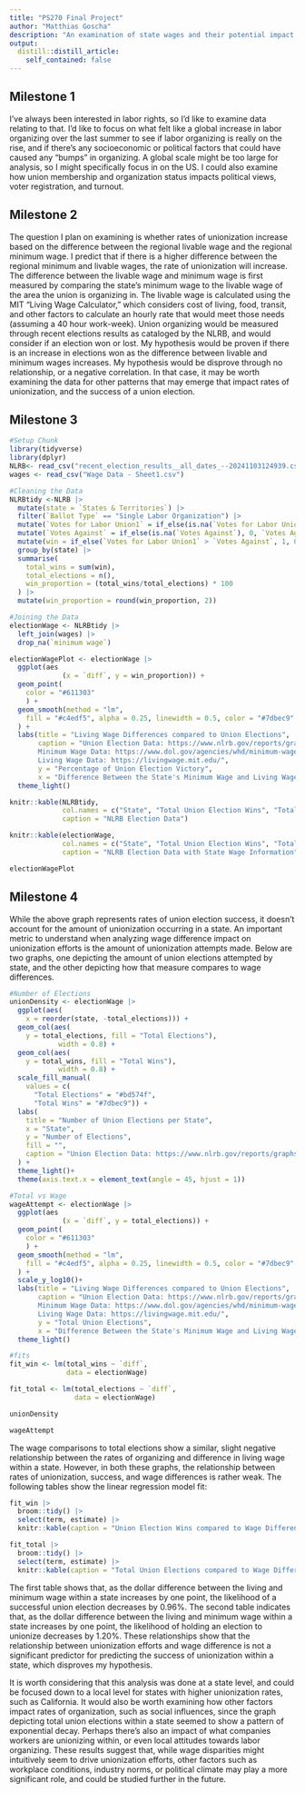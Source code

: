 ```yaml
---
title: "PS270 Final Project"
author: "Matthias Goscha"
description: "An examination of state wages and their potential impact on union elections in FY2024."
output:
  distill::distill_article:
    self_contained: false
---
```




## Milestone 1

I've always been interested in labor rights, so I'd like to examine data relating to that. I'd like to focus on what felt like a global increase in labor organizing over the last summer to see if labor organizing is really on the rise, and if there's any socioeconomic or political factors that could have caused any "bumps" in organizing. A global scale might be too large for analysis, so I might specifically focus in on the US. I could also examine how union membership and organization status impacts political views, voter registration, and turnout.

## Milestone 2

The question I plan on examining is whether rates of unionization increase based on the difference between the regional livable wage and the regional minimum wage. I predict that if there is a higher difference between the regional minimum and livable wages, the rate of unionization will increase. The difference between the livable wage and minimum wage is first measured by comparing the state's minimum wage to the livable wage of the area the union is organizing in. The livable wage is calculated using the MIT "Living Wage Calculator," which considers cost of living, food, transit, and other factors to calculate an hourly rate that would meet those needs (assuming a 40 hour work-week). Union organizing would be measured through recent elections results as cataloged by the NLRB, and would consider if an election won or lost. My hypothesis would be proven if there is an increase in elections won as the difference between livable and minimum wages increases. My hypothesis would be disprove through no relationship, or a negative correlation. In that case, it may be worth examining the data for other patterns that may emerge that impact rates of unionization, and the success of a union election.

## Milestone 3

```r
#Setup Chunk
library(tidyverse)
library(dplyr)
NLRB<- read_csv("recent_election_results__all_dates_--20241103124939.csv")
wages <- read_csv("Wage Data - Sheet1.csv")
```

```r
#Cleaning the Data
NLRBtidy <-NLRB |>
  mutate(state = `States & Territories`) |>
  filter(`Ballot Type` == "Single Labor Organization") |>
  mutate(`Votes for Labor Union1` = if_else(is.na(`Votes for Labor Union1`), 0, `Votes for Labor Union1`))|>
  mutate(`Votes Against` = if_else(is.na(`Votes Against`), 0, `Votes Against`))|>
  mutate(win = if_else(`Votes for Labor Union1` > `Votes Against`, 1, 0)) |>
  group_by(state) |>
  summarise(
    total_wins = sum(win),
    total_elections = n(),
    win_proportion = (total_wins/total_elections) * 100
  ) |>
  mutate(win_proportion = round(win_proportion, 2))

#Joining the Data
electionWage <- NLRBtidy |>
  left_join(wages) |>
  drop_na(`minimum wage`)

electionWagePlot <- electionWage |>
  ggplot(aes
             (x = `diff`, y = win_proportion)) +
  geom_point(
    color = "#611303"
    ) +
  geom_smooth(method = "lm",
    fill = "#c4edf5", alpha = 0.25, linewidth = 0.5, color = "#7dbec9"
  ) +
  labs(title = "Living Wage Differences compared to Union Elections",
       caption = "Union Election Data: https://www.nlrb.gov/reports/graphs-data/recent-election-results
       Minimum Wage Data: https://www.dol.gov/agencies/whd/minimum-wage/state
       Living Wage Data: https://livingwage.mit.edu/",
       y = "Percentage of Union Election Victory",
       x = "Difference Between the State's Minimum Wage and Living Wage")+
  theme_light()
```

```r
knitr::kable(NLRBtidy,
             col.names = c("State", "Total Union Election Wins", "Total Union Elections", "Proportion of Wins"),
             caption = "NLRB Election Data")

knitr::kable(electionWage,
             col.names = c("State", "Total Union Election Wins", "Total Union Elections", "Proportion of Wins", "State Minimum Wage", "State Living Wage", "Difference Between Living and Minimum Wage"),
             caption = "NLRB Election Data with State Wage Information")

electionWagePlot
```

## Milestone 4

While the above graph represents rates of union election success, it doesn't account for the amount of unionization occurring in a state. An important metric to understand when analyzing wage difference impact on unionization efforts is the amount of unionization attempts made. Below are two graphs, one depicting the amount of union elections attempted by state, and the other depicting how that measure compares to wage differences.

```r
#Number of Elections
unionDensity <- electionWage |>
  ggplot(aes(
    x = reorder(state, -total_elections))) +
  geom_col(aes(
    y = total_elections, fill = "Total Elections"),
            width = 0.8) +
  geom_col(aes(
    y = total_wins, fill = "Total Wins"),
            width = 0.8) +
  scale_fill_manual(
    values = c(
      "Total Elections" = "#bd574f",
      "Total Wins" = "#7dbec9")) +
  labs(
    title = "Number of Union Elections per State",
    x = "State",
    y = "Number of Elections",
    fill = "",
    caption = "Union Election Data: https://www.nlrb.gov/reports/graphs-data/recent-election-results",
  ) +
  theme_light()+
  theme(axis.text.x = element_text(angle = 45, hjust = 1))

#Total vs Wage
wageAttempt <- electionWage |>
  ggplot(aes
             (x = `diff`, y = total_elections)) +
  geom_point(
    color = "#611303"
    ) +
  geom_smooth(method = "lm",
    fill = "#c4edf5", alpha = 0.25, linewidth = 0.5, color = "#7dbec9"
  ) +
  scale_y_log10()+
  labs(title = "Living Wage Differences compared to Union Elections",
       caption = "Union Election Data: https://www.nlrb.gov/reports/graphs-data/recent-election-results
       Minimum Wage Data: https://www.dol.gov/agencies/whd/minimum-wage/state
       Living Wage Data: https://livingwage.mit.edu/",
       y = "Total Union Elections",
       x = "Difference Between the State's Minimum Wage and Living Wage")+
  theme_light()

#fits
fit_win <- lm(total_wins ~ `diff`,
              data = electionWage)

fit_total <- lm(total_elections ~ `diff`,
                data = electionWage)
```

```r
unionDensity

wageAttempt
```
The wage comparisons to total elections show a similar, slight negative relationship between the rates of organizing and difference in living wage within a state. However, in both these graphs, the relationship between rates of unionization, success, and wage differences is rather weak. The following tables show the linear regression model fit:

```r
fit_win |>
  broom::tidy() |>
  select(term, estimate) |>  
  knitr::kable(caption = "Union Election Wins compared to Wage Difference", digits = 2, col.names = c("Term", "Estimate"))

fit_total |>
  broom::tidy() |>
  select(term, estimate) |>  
  knitr::kable(caption = "Total Union Elections compared to Wage Difference", digits = 2, col.names = c("Term", "Estimate"))
```
The first table shows that, as the dollar difference between the living and minimum wage within a state increases by one point, the likelihood of a successful union election decreases by 0.96%. The second table indicates that, as the dollar difference between the living and minimum wage within a state increases by one point, the likelihood of holding an election to unionize decreases by 1.20%. These relationships show that the relationship between unionization efforts and wage difference is not a significant predictor for predicting the success of unionization within a state, which disproves my hypothesis. 

It is worth considering that this analysis was done at a state level, and could be focused down to a local level for states with higher unionization rates, such as California. It would also be worth examining how other factors impact rates of organization, such as social influences, since the graph depicting total union elections within a state seemed to show a pattern of exponential decay. Perhaps there's also an impact of what companies workers are unionizing within, or even local attitudes towards labor organizing. These results suggest that, while wage disparities might intuitively seem to drive unionization efforts, other factors such as workplace conditions, industry norms, or political climate may play a more significant role, and could be studied further in the future.

